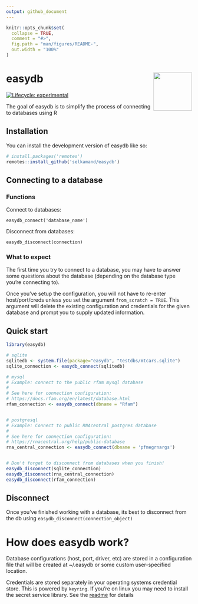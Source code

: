 ```yaml
---
output: github_document
---
```


<!-- README.md is generated from README.Rmd. Please edit that file -->

```r
knitr::opts_chunk$set(
  collapse = TRUE,
  comment = "#>",
  fig.path = "man/figures/README-",
  out.width = "100%"
)
```

# easydb <a href="https://selkamand.github.io/easydb/"><img src="man/figures/logo.png" align="right" height="104"/></a>

<!-- badges: start -->

[![Lifecycle: experimental](https://img.shields.io/badge/lifecycle-experimental-orange.svg)](https://lifecycle.r-lib.org/articles/stages.html#experimental)

<!-- badges: end -->

The goal of easydb is to simplify the process of connecting to databases using R

## Installation

You can install the development version of easydb like so:

``` r
# install.packages('remotes')
remotes::install_github('selkamand/easydb')
```

## Connecting to a database

### Functions

Connect to databases:

`easydb_connect('database_name')`

Disconnect from databases:

`easydb_disconnect(connection)`

### What to expect

The first time you try to connect to a database, you may have to answer some questions about the database (depending on the database type you're connecting to).

Once you've setup the configuration, you will not have to re-enter host/port/creds unless you set the argument `from_scratch = TRUE`. This argument will delete the existing configuration and credentials for the given database and prompt you to supply updated information.

## Quick start

```r
library(easydb)

# sqlite
sqlitedb <- system.file(package="easydb", "testdbs/mtcars.sqlite")
sqlite_connection <- easydb_connect(sqlitedb)

# mysql
# Example: connect to the public rfam mysql database
#
# See here for connection configuration: 
# https://docs.rfam.org/en/latest/database.html
rfam_connection <- easydb_connect(dbname = "Rfam")


# postgresql
# Example: Connect to public RNAcentral postgres database
#
# See here for connection configuration: 
# https://rnacentral.org/help/public-database
rna_central_connection <- easydb_connect(dbname = 'pfmegrnargs')


# Don't forget to disconnect from databases when you finish!
easydb_disconnect(sqlite_connection)
easydb_disconnect(rna_central_connection)
easydb_disconnect(rfam_connection)
```

## Disconnect

Once you've finished working with a database, its best to disconnect from the db using `easydb_disconnect(connection_object)`

# How does easydb work?

Database configurations (host, port, driver, etc) are stored in a configuration file that will be created at \~/.easydb or some custom user-specified location.

Credentials are stored separately in your operating systems credential store. This is powered by `keyring`. If you're on linux you may need to install the secret service library. See the [readme](https://github.com/r-lib/keyring) for details
